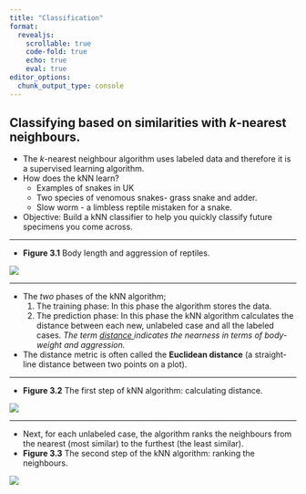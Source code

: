 ```yaml
---
title: "Classification"
format: 
  revealjs:
    scrollable: true
    code-fold: true
    echo: true
    eval: true
editor_options: 
  chunk_output_type: console
---
```


## Classifying based on similarities with *k*-nearest neighbours.

- The *k*-nearest neighbour algorithm uses labeled data and therefore it is a supervised learning algorithm.
- How does the kNN learn?
  - Examples of snakes in UK 
  - Two species of venomous snakes- grass snake and adder.
  - Slow worm - a limbless reptile mistaken for a snake.
- Objective: Build a kNN classifier to help you quickly classify future specimens you come across.

---

- **Figure 3.1** Body length and aggression of reptiles. 

![](5.Classification_files/fig3.1.png)


---

- The *two* phases of the kNN algorithm;
  1. The training phase: In this phase the algorithm stores the data.
  2. The prediction phase: In this phase the kNN algorithm calculates the distance between each new, unlabeled case and all the labeled cases. *The term <u> distance </u> indicates the nearness in terms of body-weight and aggression.*
- The distance metric is often called the **Euclidean distance** (a straight-line distance between two points on a plot).

---

- **Figure 3.2** The first step of kNN algorithm: calculating distance.

![](5.Classification_files/fig3.2.png)

---

- Next, for each unlabeled case, the algorithm ranks the neighbours from the nearest (most similar) to the furthest (the least similar).
- **Figure 3.3** The second step of the kNN algorithm: ranking the neighbours.

![](5.Classification_files/fig3.3.png)




